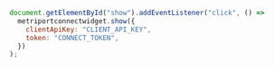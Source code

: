 ```js index.js
document.getElementById("show").addEventListener("click", () =>
  metriportconnectwidget.show({
    clientApiKey: "CLIENT_API_KEY",
    token: "CONNECT_TOKEN",
  })
);
```
